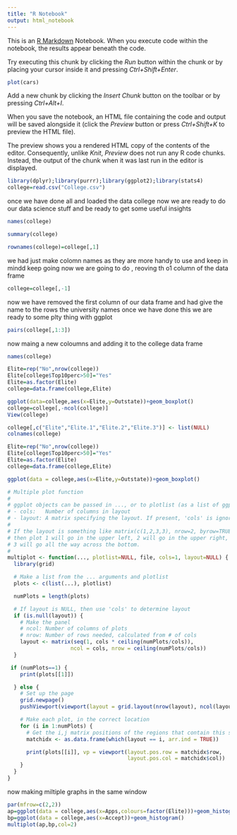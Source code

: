 ```yaml
---
title: "R Notebook"
output: html_notebook
---
```


This is an [R Markdown](http://rmarkdown.rstudio.com) Notebook. When you execute code within the notebook, the results appear beneath the code. 

Try executing this chunk by clicking the *Run* button within the chunk or by placing your cursor inside it and pressing *Ctrl+Shift+Enter*. 

```r
plot(cars)
```

Add a new chunk by clicking the *Insert Chunk* button on the toolbar or by pressing *Ctrl+Alt+I*.

When you save the notebook, an HTML file containing the code and output will be saved alongside it (click the *Preview* button or press *Ctrl+Shift+K* to preview the HTML file).

The preview shows you a rendered HTML copy of the contents of the editor. Consequently, unlike *Knit*, *Preview* does not run any R code chunks. Instead, the output of the chunk when it was last run in the editor is displayed.
```r
library(dplyr);library(purrr);library(ggplot2);library(stats4)
college=read.csv("College.csv")
```
once we have done all and loaded the data college
now we are ready to do our data science stuff and be ready to get some useful insights
```r
names(college)

summary(college)

rownames(college)=college[,1]
```
we had just make colomn names as they are more handy to use and keep in mindd keep going
now we are going to do , reoving th o1 column of the data frame
```r
college=college[,-1]
```
now  we have removed the first column of our data frame and had give  the name to the rows the university names
once we have done this we are ready to some plty thing with ggplot
```r
pairs(college[,1:3])
```
now maing  a new coloumns and adding it to the college data frame
```r
names(college)
```

```r
Elite=rep("No",nrow(college))
Elite[college$Top10perc>50]="Yes"
Elite=as.factor(Elite)
college=data.frame(college,Elite)
```




```r
ggplot(data=college,aes(x=Elite,y=Outstate))+geom_boxplot()
college=college[,-ncol(college)]
View(college)
```
```r
college[,c("Elite","Elite.1","Elite.2","Elite.3")] <- list(NULL)
colnames(college)
```
```r
Elite=rep("No",nrow(college))
Elite[college$Top10perc>50]="Yes"
Elite=as.factor(Elite)
college=data.frame(college,Elite)
```

```r
ggplot(data = college,aes(x=Elite,y=Outstate))+geom_boxplot()
```
```r
# Multiple plot function
#
# ggplot objects can be passed in ..., or to plotlist (as a list of ggplot objects)
# - cols:   Number of columns in layout
# - layout: A matrix specifying the layout. If present, 'cols' is ignored.
#
# If the layout is something like matrix(c(1,2,3,3), nrow=2, byrow=TRUE),
# then plot 1 will go in the upper left, 2 will go in the upper right, and
# 3 will go all the way across the bottom.
#
multiplot <- function(..., plotlist=NULL, file, cols=1, layout=NULL) {
  library(grid)

  # Make a list from the ... arguments and plotlist
  plots <- c(list(...), plotlist)

  numPlots = length(plots)

  # If layout is NULL, then use 'cols' to determine layout
  if (is.null(layout)) {
    # Make the panel
    # ncol: Number of columns of plots
    # nrow: Number of rows needed, calculated from # of cols
    layout <- matrix(seq(1, cols * ceiling(numPlots/cols)),
                    ncol = cols, nrow = ceiling(numPlots/cols))
  }

 if (numPlots==1) {
    print(plots[[1]])

  } else {
    # Set up the page
    grid.newpage()
    pushViewport(viewport(layout = grid.layout(nrow(layout), ncol(layout))))

    # Make each plot, in the correct location
    for (i in 1:numPlots) {
      # Get the i,j matrix positions of the regions that contain this subplot
      matchidx <- as.data.frame(which(layout == i, arr.ind = TRUE))

      print(plots[[i]], vp = viewport(layout.pos.row = matchidx$row,
                                      layout.pos.col = matchidx$col))
    }
  }
}
```


now making miltiple graphs in the same window
```r
par(mfrow=c(2,2))
ap=ggplot(data = college,aes(x=Apps,colours=factor(Elite)))+geom_histogram( )
bp=ggplot(data = college,aes(x=Accept))+geom_histogram()
multiplot(ap,bp,col=2)
```


